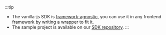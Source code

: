 :::tip

- The vanilla-js SDK is [framework-agnostic](https://stackoverflow.com/questions/64725017/what-does-it-mean-by-framework-agnostic), you can use it in any frontend framework by writing a wrapper to fit it.
- The sample project is available on our [SDK repository](https://github.com/logto-io/js/tree/master/packages/browser-sample).
  :::
